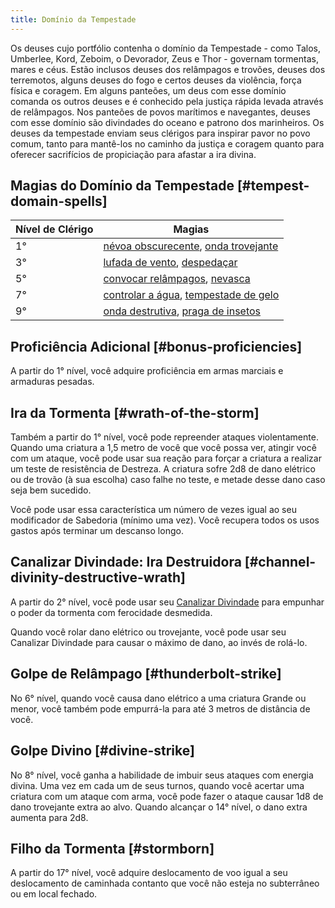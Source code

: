 ```yaml
---
title: Domínio da Tempestade
---
```


Os deuses cujo portfólio contenha o domínio da Tempestade - como Talos, Umberlee, Kord, Zeboim, o Devorador, Zeus e Thor - governam tormentas, mares e céus. Estão inclusos deuses dos relâmpagos e trovões, deuses dos terremotos, alguns deuses do fogo e certos deuses da violência, força física e coragem. Em alguns panteões, um deus com esse domínio comanda os outros deuses e é conhecido pela justiça rápida levada através de relâmpagos. Nos panteões de povos marítimos e navegantes, deuses com esse domínio são divindades do oceano e patrono dos marinheiros. Os deuses da tempestade enviam seus clérigos para inspirar pavor no povo comum, tanto para mantê-los no caminho da justiça e coragem quanto para oferecer sacrifícios de propiciação para afastar a ira divina.

## Magias do Domínio da Tempestade [#tempest-domain-spells]

| Nível de Clérigo | Magias                                                                                                                                     |
| ---------------- | ------------------------------------------------------------------------------------------------------------------------------------------ |
| 1°               | [névoa obscurecente](_/kompendium/dnd5/spells?name=névoa+obscurecente), [onda trovejante](_/kompendium/dnd5/spells?name=onda+trovejante)   |
| 3°               | [lufada de vento](_/kompendium/dnd5/spells?name=lufada+de+vento), [despedaçar](_/kompendium/dnd5/spells?name=despedaçar)                   |
| 5°               | [convocar relâmpagos](_/kompendium/dnd5/spells?name=convocar+relâmpagos), [nevasca](_/kompendium/dnd5/spells?name=nevasca)                 |
| 7°               | [controlar a água](_/kompendium/dnd5/spells?name=controlar+a+água), [tempestade de gelo](_/kompendium/dnd5/spells?name=tempestade+de+gelo) |
| 9°               | [onda destrutiva](_/kompendium/dnd5/spells?name=onda+destrutiva), [praga de insetos](_/kompendium/dnd5/spells?name=praga+de+insetos)       |

## Proficiência Adicional [#bonus-proficiencies]

A partir do 1° nível, você adquire proficiência em armas marciais e armaduras pesadas.

## Ira da Tormenta [#wrath-of-the-storm]

Também a partir do 1° nível, você pode repreender ataques violentamente. Quando uma criatura a 1,5 metro de você que você possa ver, atingir você com um ataque, você pode usar sua reação para forçar a criatura a realizar um teste de resistência de Destreza. A criatura sofre 2d8 de dano elétrico ou de trovão (à sua escolha) caso falhe no teste, e metade desse dano caso seja bem sucedido.

Você pode usar essa característica um número de vezes igual ao seu modificador de Sabedoria (mínimo uma vez). Você recupera todos os usos gastos após terminar um descanso longo.

## Canalizar Divindade: Ira Destruidora [#channel-divinity-destructive-wrath]

A partir do 2° nível, você pode usar seu [Canalizar Divindade](_/kompendium/dnd5/classes/cleric#channel-divinity) para empunhar o poder da tormenta com ferocidade desmedida.

Quando você rolar dano elétrico ou trovejante, você pode usar seu Canalizar Divindade para causar o máximo de dano, ao invés de rolá-lo.

## Golpe de Relâmpago [#thunderbolt-strike]

No 6° nível, quando você causa dano elétrico a uma criatura Grande ou menor, você também pode empurrá-la para até 3 metros de distância de você.

## Golpe Divino [#divine-strike]

No 8° nível, você ganha a habilidade de imbuir seus ataques com energia divina. Uma vez em cada um de seus turnos, quando você acertar uma criatura com um ataque com arma, você pode fazer o ataque causar 1d8 de dano trovejante extra ao alvo. Quando alcançar o 14° nível, o dano extra aumenta para 2d8.

## Filho da Tormenta [#stormborn]

A partir do 17° nível, você adquire deslocamento de voo igual a seu deslocamento de caminhada contanto que você não esteja no subterrâneo ou em local fechado.
